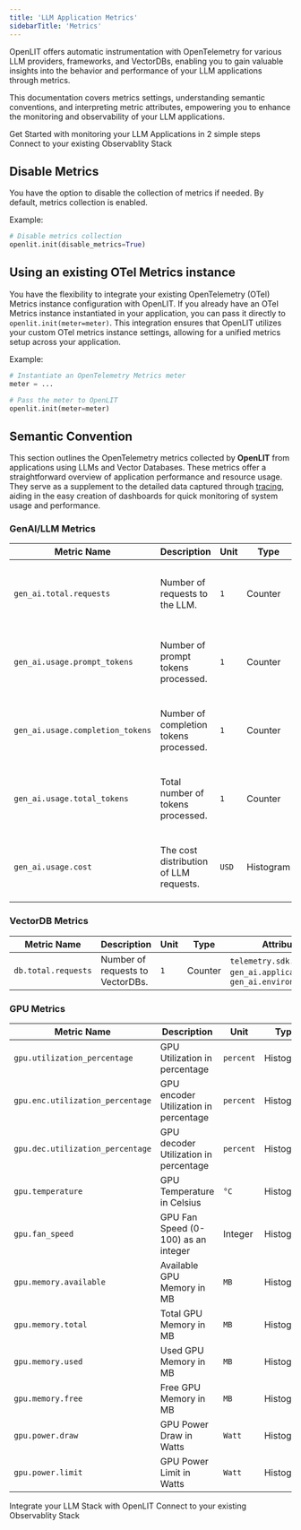```yaml
---
title: 'LLM Application Metrics'
sidebarTitle: 'Metrics'
---
```


OpenLIT offers automatic instrumentation with OpenTelemetry for various LLM providers, frameworks, and VectorDBs, enabling you to gain valuable insights into the behavior and performance of your LLM applications through metrics. 

This documentation covers metrics settings, understanding semantic conventions, and interpreting metric attributes, empowering you to enhance the monitoring and observability of your LLM applications.

<CardGroup cols={2}>
<Card title="Quickstart" href="/latest/quickstart" icon='bolt'>
Get Started with monitoring your LLM Applications in 2 simple steps
</Card>
<Card title="Connections" href="/latest/connections/intro" icon='link'>
Connect to your existing Observablity Stack
</Card>
</CardGroup>

## Disable Metrics
You have the option to disable the collection of metrics if needed. By default, metrics collection is enabled.

Example:

```python
# Disable metrics collection
openlit.init(disable_metrics=True)
```

## Using an existing OTel Metrics instance

You have the flexibility to integrate your existing OpenTelemetry (OTel) Metrics instance configuration with OpenLIT. 
If you already have an OTel Metrics instance instantiated in your application, you can pass it directly to `openlit.init(meter=meter)`. 
This integration ensures that OpenLIT utilizes your custom OTel metrics instance settings, allowing for a unified metrics setup across your application.

Example:

```python
# Instantiate an OpenTelemetry Metrics meter
meter = ...

# Pass the meter to OpenLIT
openlit.init(meter=meter)
```

## Semantic Convention

This section outlines the OpenTelemetry metrics collected by **OpenLIT** from applications using LLMs and Vector Databases. These metrics offer a straightforward overview of application performance and resource usage. They serve as a supplement to the detailed data captured through [tracing](./tracing), aiding in the easy creation of dashboards for quick monitoring of system usage and performance.

### GenAI/LLM Metrics

| Metric Name                       | Description                                | Unit  | Type | Attributes                                                                                         |
|-----------------------------------|--------------------------------------------|-------|-------------|----------------------------------------------------------------------------------------------------|
| `gen_ai.total.requests`           | Number of requests to the LLM.             | `1`   | Counter     | `telemetry.sdk.name`, `gen_ai.application_name`, `gen_ai.system`, `gen_ai.environment`, `gen_ai.operation.name`, `gen_ai.request.model` |
| `gen_ai.usage.prompt_tokens`      | Number of prompt tokens processed.         | `1`   | Counter     | `telemetry.sdk.name`, `gen_ai.application_name`, `gen_ai.system`, `gen_ai.environment`, `gen_ai.operation.name`, `gen_ai.request.model` |
| `gen_ai.usage.completion_tokens`  | Number of completion tokens processed.     | `1`   | Counter     | `telemetry.sdk.name`, `gen_ai.application_name`, `gen_ai.system`, `gen_ai.environment`, `gen_ai.operation.name`, `gen_ai.request.model` |
| `gen_ai.usage.total_tokens`       | Total number of tokens processed.          | `1`   | Counter     | `telemetry.sdk.name`, `gen_ai.application_name`, `gen_ai.system`, `gen_ai.environment`, `gen_ai.operation.name`, `gen_ai.request.model` |
| `gen_ai.usage.cost`               | The cost distribution of LLM requests.     | `USD` | Histogram   | `telemetry.sdk.name`, `gen_ai.application_name`, `gen_ai.system`, `gen_ai.environment`, `gen_ai.operation.name`, `gen_ai.request.model` |

### VectorDB Metrics

| Metric Name             | Description                                | Unit  | Type | Attributes                                                   |
|-------------------------|--------------------------------------------|-------|-------------|--------------------------------------------------------------|
| `db.total.requests`     | Number of requests to VectorDBs.           | `1`   | Counter     | `telemetry.sdk.name`, `gen_ai.application_name`, `gen_ai.environment` |

### GPU Metrics

| Metric Name                         | Description                              | Unit       | Type      | Attributes                                                            |
|-------------------------------------|------------------------------------------|------------|-----------|-----------------------------------------------------------------------|
| `gpu.utilization_percentage`        | GPU Utilization in percentage            | `percent`  | Histogram | `telemetry.sdk.name`, `gen_ai.application_name`, `gen_ai.environment` |
| `gpu.enc.utilization_percentage`    | GPU encoder Utilization in percentage    | `percent`  | Histogram | `telemetry.sdk.name`, `gen_ai.application_name`, `gen_ai.environment` |
| `gpu.dec.utilization_percentage`    | GPU decoder Utilization in percentage    | `percent`  | Histogram | `telemetry.sdk.name`, `gen_ai.application_name`, `gen_ai.environment` |
| `gpu.temperature`                   | GPU Temperature in Celsius               | `°C`       | Histogram | `telemetry.sdk.name`, `gen_ai.application_name`, `gen_ai.environment` |
| `gpu.fan_speed`                     | GPU Fan Speed (0-100) as an integer      | Integer    | Histogram | `telemetry.sdk.name`, `gen_ai.application_name`, `gen_ai.environment` |
| `gpu.memory.available`              | Available GPU Memory in MB               | `MB`       | Histogram | `telemetry.sdk.name`, `gen_ai.application_name`, `gen_ai.environment` |
| `gpu.memory.total`                  | Total GPU Memory in MB                   | `MB`       | Histogram | `telemetry.sdk.ydk.name`, `gen_ai.application_name`, `gen_ai.environment` |
| `gpu.memory.used`                   | Used GPU Memory in MB                    | `MB`       | Histogram | `telemetry.sdk.name`, `gen_ai.application_tation_name`, `gen_ai.environment` |
| `gpu.memory.free`                   | Free GPU Memory in MB                    | `MB`       | Histogram | `telemetry.sdk.name`, `gen_ai.application_name`, `gen_ai.environment` |
| `gpu.power.draw`                    | GPU Power Draw in Watts                  | `Watt`     | Histogram | `telemetry.sdk.name`, `gen_ai.application_name`, `gen_ai.environment` |
| `gpu.power.limit`                   | GPU Power Limit in Watts                 | `Watt`     | Histogram | `telemetry.sdk.name`, `gen_ai.application_name`, `gen_ai.environment` |


<CardGroup cols={2}>
<Card title="Integrations" href="/latest/integrations/introduction" icon='circle-nodes'>
Integrate your LLM Stack with OpenLIT 
</Card>
<Card title="Connections" href="/latest/connections/intro" icon='link'>
Connect to your existing Observablity Stack
</Card>
</CardGroup>